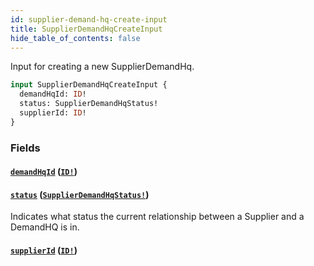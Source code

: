 ```yaml
---
id: supplier-demand-hq-create-input
title: SupplierDemandHqCreateInput
hide_table_of_contents: false
---
```



Input for creating a new SupplierDemandHq.

```graphql
input SupplierDemandHqCreateInput {
  demandHqId: ID!
  status: SupplierDemandHqStatus!
  supplierId: ID!
}
```


### Fields

#### [`demandHqId`](#) ([`ID!`](/supply/api/graphql-admin/reference/scalars/id))




#### [`status`](#) ([`SupplierDemandHqStatus!`](/supply/api/graphql-admin/reference/enums/supplier-demand-hq-status))

Indicates what status the current relationship between a Supplier and a DemandHQ is in.


#### [`supplierId`](#) ([`ID!`](/supply/api/graphql-admin/reference/scalars/id))






